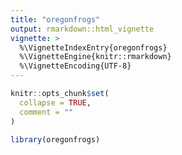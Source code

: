```yaml
---
title: "oregonfrogs"
output: rmarkdown::html_vignette
vignette: >
  %\VignetteIndexEntry{oregonfrogs}
  %\VignetteEngine{knitr::rmarkdown}
  %\VignetteEncoding{UTF-8}
---
```


```r
knitr::opts_chunk$set(
  collapse = TRUE,
  comment = ""
)
```

```r
library(oregonfrogs)
```
